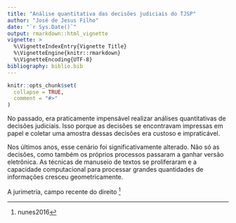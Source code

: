 ```yaml
---
title: "Análise quantitativa das decisões judiciais do TJSP"
author: "José de Jesus Filho"
date: "`r Sys.Date()`"
output: rmarkdown::html_vignette
vignette: >
  %\VignetteIndexEntry{Vignette Title}
  %\VignetteEngine{knitr::rmarkdown}
  %\VignetteEncoding{UTF-8}
bibliography: biblio.bib
---
```


```r
knitr::opts_chunk$set(
  collapse = TRUE,
  comment = "#>"
)
```


No passado, era praticamente impensável realizar análises quantitativas de decisões judiciais. Isso porque as decisões se encontravam impressas em papel e coletar uma amostra dessas decisões era custoso e impraticável.

Nos últimos anos, esse cenário foi significativamente alterado. Não só as decisões, como também os próprios processos passaram a ganhar versão eletrônica. As técnicas de manuseio de textos se proliferaram e a capacidade computacional para processar grandes quantidades de informações cresceu geometricamente.

A jurimetria, campo recente do direito ^[nunes2016]
